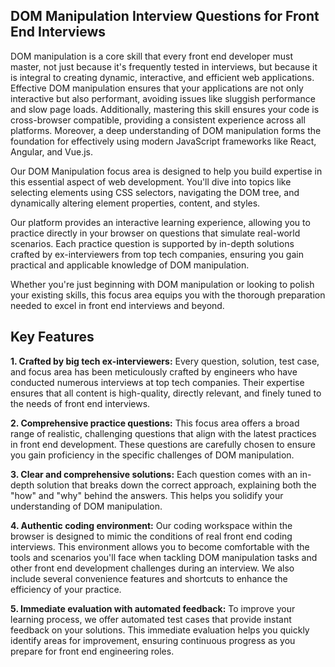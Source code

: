 ## DOM Manipulation Interview Questions for Front End Interviews

DOM manipulation is a core skill that every front end developer must master, not just because it's frequently tested in interviews, but because it is integral to creating dynamic, interactive, and efficient web applications. Effective DOM manipulation ensures that your applications are not only interactive but also performant, avoiding issues like sluggish performance and slow page loads. Additionally, mastering this skill ensures your code is cross-browser compatible, providing a consistent experience across all platforms. Moreover, a deep understanding of DOM manipulation forms the foundation for effectively using modern JavaScript frameworks like React, Angular, and Vue.js.

Our DOM Manipulation focus area is designed to help you build expertise in this essential aspect of web development. You'll dive into topics like selecting elements using CSS selectors, navigating the DOM tree, and dynamically altering element properties, content, and styles.

Our platform provides an interactive learning experience, allowing you to practice directly in your browser on questions that simulate real-world scenarios. Each practice question is supported by in-depth solutions crafted by ex-interviewers from top tech companies, ensuring you gain practical and applicable knowledge of DOM manipulation.

Whether you're just beginning with DOM manipulation or looking to polish your existing skills, this focus area equips you with the thorough preparation needed to excel in front end interviews and beyond.

## Key Features

**1. Crafted by big tech ex-interviewers:** Every question, solution, test case, and focus area has been meticulously crafted by engineers who have conducted numerous interviews at top tech companies. Their expertise ensures that all content is high-quality, directly relevant, and finely tuned to the needs of front end interviews.

**2. Comprehensive practice questions:** This focus area offers a broad range of realistic, challenging questions that align with the latest practices in front end development. These questions are carefully chosen to ensure you gain proficiency in the specific challenges of DOM manipulation.

**3. Clear and comprehensive solutions:** Each question comes with an in-depth solution that breaks down the correct approach, explaining both the "how" and "why" behind the answers. This helps you solidify your understanding of DOM manipulation.

**4. Authentic coding environment:** Our coding workspace within the browser is designed to mimic the conditions of real front end coding interviews. This environment allows you to become comfortable with the tools and scenarios you'll face when tackling DOM manipulation tasks and other front end development challenges during an interview. We also include several convenience features and shortcuts to enhance the efficiency of your practice.

**5. Immediate evaluation with automated feedback:** To improve your learning process, we offer automated test cases that provide instant feedback on your solutions. This immediate evaluation helps you quickly identify areas for improvement, ensuring continuous progress as you prepare for front end engineering roles.
